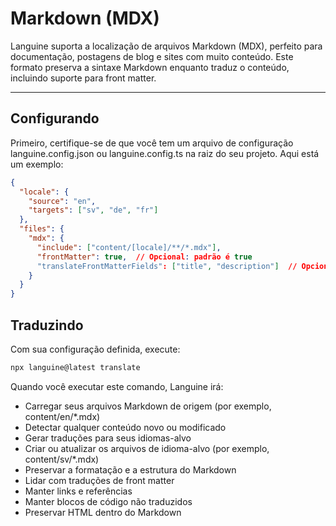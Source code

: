 # Markdown (MDX)

Languine suporta a localização de arquivos Markdown (MDX), perfeito para documentação, postagens de blog e sites com muito conteúdo. Este formato preserva a sintaxe Markdown enquanto traduz o conteúdo, incluindo suporte para front matter.

---

## Configurando

Primeiro, certifique-se de que você tem um arquivo de configuração languine.config.json ou languine.config.ts na raiz do seu projeto. Aqui está um exemplo:

```json
{
  "locale": {
    "source": "en",
    "targets": ["sv", "de", "fr"]
  },
  "files": {
    "mdx": {
      "include": ["content/[locale]/**/*.mdx"],
      "frontMatter": true,  // Opcional: padrão é true
      "translateFrontMatterFields": ["title", "description"]  // Opcional: especifique quais campos de front matter traduzir
    }
  }
}
```

## Traduzindo

Com sua configuração definida, execute:

```bash
npx languine@latest translate
```

Quando você executar este comando, Languine irá:

- Carregar seus arquivos Markdown de origem (por exemplo, content/en/*.mdx)
- Detectar qualquer conteúdo novo ou modificado
- Gerar traduções para seus idiomas-alvo
- Criar ou atualizar os arquivos de idioma-alvo (por exemplo, content/sv/*.mdx)
- Preservar a formatação e a estrutura do Markdown
- Lidar com traduções de front matter
- Manter links e referências
- Manter blocos de código não traduzidos
- Preservar HTML dentro do Markdown
